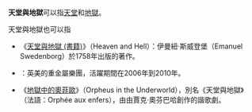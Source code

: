 '''天堂與地獄'''可以指[[天堂|天堂]]和[[地獄|地獄]]。

天堂與地獄也可以指

*《[[天堂與地獄_(書籍)|天堂與地獄 (書籍)]]》（Heaven and Hell）：伊曼紐·斯威登堡（Emanuel Swedenborg）於1758年出版的著作。
*{{link-en|天堂與地獄 (樂團)|Heaven & Hell (band)}}：英美的重金屬樂團，活躍期間在2006年到2010年。
*《[[地獄中的奧菲歐|地獄中的奧菲歐]]》（Orpheus in the Underworld），別名《天堂與地獄》（法語：Orphée aux enfers），由由賈克·奧芬巴哈創作的諧歌劇。

{{disambig|Cat=五字消歧義|T}}